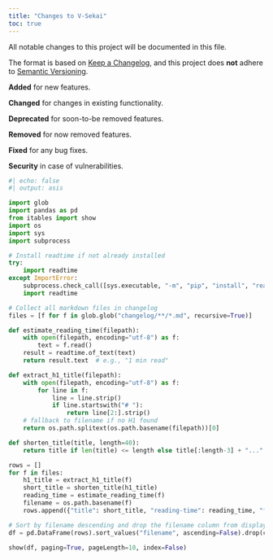 ```yaml
---
title: "Changes to V-Sekai"
toc: true
---
```


All notable changes to this project will be documented in this file.

The format is based on [Keep a Changelog](https://keepachangelog.com/en/1.0.0/), and this project does **not** adhere to [Semantic Versioning](https://semver.org/spec/v2.0.0.html).

**Added** for new features.

**Changed** for changes in existing functionality.

**Deprecated** for soon-to-be removed features.

**Removed** for now removed features.

**Fixed** for any bug fixes.

**Security** in case of vulnerabilities.

```python
#| echo: false
#| output: asis

import glob
import pandas as pd
from itables import show
import os
import sys
import subprocess

# Install readtime if not already installed
try:
    import readtime
except ImportError:
    subprocess.check_call([sys.executable, "-m", "pip", "install", "readtime"])
    import readtime

# Collect all markdown files in changelog
files = [f for f in glob.glob("changelog/**/*.md", recursive=True)]

def estimate_reading_time(filepath):
    with open(filepath, encoding="utf-8") as f:
        text = f.read()
    result = readtime.of_text(text)
    return result.text  # e.g., "1 min read"

def extract_h1_title(filepath):
    with open(filepath, encoding="utf-8") as f:
        for line in f:
            line = line.strip()
            if line.startswith("# "):
                return line[2:].strip()
    # fallback to filename if no H1 found
    return os.path.splitext(os.path.basename(filepath))[0]

def shorten_title(title, length=40):
    return title if len(title) <= length else title[:length-3] + "..."

rows = []
for f in files:
    h1_title = extract_h1_title(f)
    short_title = shorten_title(h1_title)
    reading_time = estimate_reading_time(f)
    filename = os.path.basename(f)
    rows.append({"title": short_title, "reading-time": reading_time, "filename": filename})

# Sort by filename descending and drop the filename column from display
df = pd.DataFrame(rows).sort_values("filename", ascending=False).drop(columns=["filename"])

show(df, paging=True, pageLength=10, index=False)
```
